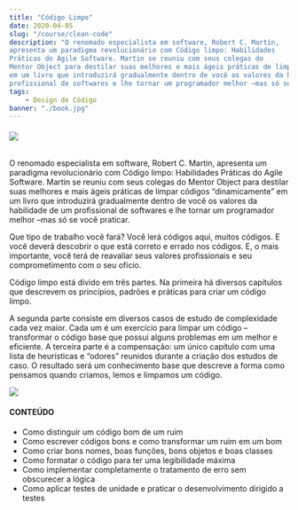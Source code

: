 ```yaml
---
title: "Código Limpo"
date: 2020-04-05
slug: "/course/clean-code"
description: "O renomado especialista em software, Robert C. Martin, 
apresenta um paradigma revolucionário com Código limpo: Habilidades 
Práticas do Agile Software. Martin se reuniu com seus colegas do 
Mentor Object para destilar suas melhores e mais ágeis práticas de limpar códigos “dinamicamente”
em um livro que introduzirá gradualmente dentro de você os valores da habilidade de um 
profissional de softwares e lhe tornar um programador melhor –mas só se você praticar."
tags:
    - Design de Código 
banner: "./book.jpg"
---
```


###### ![](https://img.shields.io/static/v1?label=build&message=passing&color=<COLOR>)

O renomado especialista em software, Robert C. Martin, apresenta um paradigma 
revolucionário com Código limpo: Habilidades Práticas do Agile Software. 
Martin se reuniu com seus colegas do Mentor Object para destilar suas melhores 
e mais ágeis práticas de limpar códigos “dinamicamente” em um livro que introduzirá 
gradualmente dentro de você os valores da habilidade de um profissional de softwares 
e lhe tornar um programador melhor –mas só se você praticar.

Que tipo de trabalho você fará? Você lerá códigos aqui, muitos códigos. 
E você deverá descobrir o que está correto e errado nos códigos. 
E, o mais importante, você terá de reavaliar seus valores profissionais 
e seu comprometimento com o seu ofício.

Código limpo está divido em três partes. Na primeira há diversos capítulos que descrevem 
os princípios, padrões e práticas para criar um código limpo.

A segunda parte consiste em diversos casos de estudo de complexidade cada vez maior.
Cada um é um exercício para limpar um código – transformar o código base que 
possui alguns problemas em um melhor e eficiente. 
A terceira parte é a compensação: um único capítulo com uma lista de heurísticas e “odores” 
reunidos durante a criação dos estudos de caso. O resultado será um conhecimento base 
que descreve a forma como pensamos quando criamos, lemos e limpamos um código.

![](./book.jpg)

#### CONTEÚDO

- Como distinguir um código bom de um ruim
- Como escrever códigos bons e como transformar um ruim em um bom
- Como criar bons nomes, boas funções, bons objetos e boas classes
- Como formatar o código para ter uma legibilidade máxima
- Como implementar completamente o tratamento de erro sem obscurecer a lógica
- Como aplicar testes de unidade e praticar o desenvolvimento dirigido a testes
